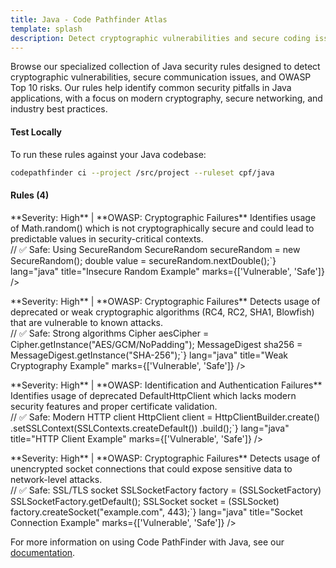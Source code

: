 ```yaml
---
title: Java - Code Pathfinder Atlas
template: splash
description: Detect cryptographic vulnerabilities and secure coding issues in Java applications
---
```



<PostHogLayout/>

Browse our specialized collection of Java security rules designed to detect cryptographic vulnerabilities, secure communication issues, and OWASP Top 10 risks. Our rules help identify common security pitfalls in Java applications, with a focus on modern cryptography, secure networking, and industry best practices.

#### Test Locally

To run these rules against your Java codebase:

```bash
codepathfinder ci --project /src/project --ruleset cpf/java
```

#### Rules (4)

<RuleSearch placeholder="Search security rules and patterns..." />

<div class="rule-cards-grid">
<div class="rule-card" data-severity="high" data-type="security" data-owasp="cryptographic-failures">
  <Card title="Insecure Random" icon="warning">
      <div class="description">
      **Severity: High** | **OWASP: Cryptographic Failures**  
      Identifies usage of Math.random() which is not cryptographically secure and could lead to predictable values in security-critical contexts.
      </div>
      <div class="code-section">
        <CollapsibleCode 
            code={`// ❌ Vulnerable: Not cryptographically secure
double value = Math.random();

// ✅ Safe: Using SecureRandom
SecureRandom secureRandom = new SecureRandom();
double value = secureRandom.nextDouble();`}
            lang="java"
            title="Insecure Random Example"
            marks={['Vulnerable', 'Safe']}
        />
      </div>
  </Card>
</div>

<div class="rule-card" data-severity="high" data-type="security" data-owasp="cryptographic-failures">
  <Card title="Weak Cryptography" icon="warning">
      <div class="description">
      **Severity: High** | **OWASP: Cryptographic Failures**  
      Detects usage of deprecated or weak cryptographic algorithms (RC4, RC2, SHA1, Blowfish) that are vulnerable to known attacks.
      </div>
      <div class="code-section">
        <CollapsibleCode 
            code={`// ❌ Vulnerable: Weak algorithms
Cipher rc4Cipher = Cipher.getInstance("RC4");
MessageDigest sha1 = MessageDigest.getInstance("SHA-1");
Cipher blowfish = Cipher.getInstance("Blowfish");

// ✅ Safe: Strong algorithms
Cipher aesCipher = Cipher.getInstance("AES/GCM/NoPadding");
MessageDigest sha256 = MessageDigest.getInstance("SHA-256");`}
            lang="java"
            title="Weak Cryptography Example"
            marks={['Vulnerable', 'Safe']}
        />
      </div>
  </Card>
</div>

<div class="rule-card" data-severity="high" data-type="security" data-owasp="identification-and-authentication-failures">
  <Card title="Insecure HTTP Client" icon="warning">
      <div class="description">
      **Severity: High** | **OWASP: Identification and Authentication Failures**  
      Identifies usage of deprecated DefaultHttpClient which lacks modern security features and proper certificate validation.
      </div>
      <div class="code-section">
        <CollapsibleCode 
            code={`// ❌ Vulnerable: Deprecated client
HttpClient client = new DefaultHttpClient();

// ✅ Safe: Modern HTTP client
HttpClient client = HttpClientBuilder.create()
    .setSSLContext(SSLContexts.createDefault())
    .build();`}
            lang="java"
            title="HTTP Client Example"
            marks={['Vulnerable', 'Safe']}
        />
      </div>
  </Card>
</div>

<div class="rule-card" data-severity="high" data-type="security" data-owasp="cryptographic-failures">
  <Card title="Unencrypted Socket" icon="warning">
      <div class="description">
      **Severity: High** | **OWASP: Cryptographic Failures**  
      Detects usage of unencrypted socket connections that could expose sensitive data to network-level attacks.
      </div>
      <div class="code-section">
        <CollapsibleCode 
            code={`// ❌ Vulnerable: Unencrypted socket
Socket socket = new Socket("example.com", 80);

// ✅ Safe: SSL/TLS socket
SSLSocketFactory factory = (SSLSocketFactory) SSLSocketFactory.getDefault();
SSLSocket socket = (SSLSocket) factory.createSocket("example.com", 443);`}
            lang="java"
            title="Socket Connection Example"
            marks={['Vulnerable', 'Safe']}
        />
      </div>
  </Card>
</div>

</div>

For more information on using Code PathFinder with Java, see our [documentation](/overview).
